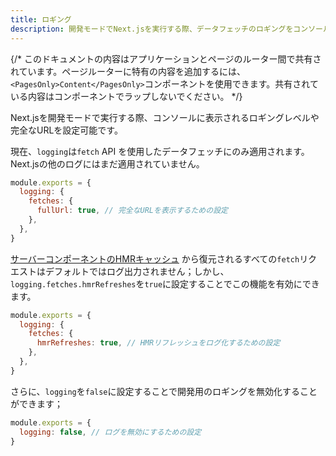 ```yaml
---
title: ロギング
description: 開発モードでNext.jsを実行する際、データフェッチのロギングをコンソールにどのように表示するかを設定します。
---
```


{/* このドキュメントの内容はアプリケーションとページのルーター間で共有されています。ページルーターに特有の内容を追加するには、`<PagesOnly>Content</PagesOnly>`コンポーネントを使用できます。共有されている内容はコンポーネントでラップしないでください。 */}

Next.jsを開発モードで実行する際、コンソールに表示されるロギングレベルや完全なURLを設定可能です。

現在、`logging`は`fetch` API を使用したデータフェッチにのみ適用されます。Next.jsの他のログにはまだ適用されていません。

```js title="next.config.js"
module.exports = {
  logging: {
    fetches: {
      fullUrl: true, // 完全なURLを表示するための設定
    },
  },
}
```

[サーバーコンポーネントのHMRキャッシュ](/docs/app/api-reference/next-config-js/serverComponentsHmrCache) から復元されるすべての`fetch`リクエストはデフォルトではログ出力されません；しかし、`logging.fetches.hmrRefreshes`を`true`に設定することでこの機能を有効にできます。

```js title="next.config.js"
module.exports = {
  logging: {
    fetches: {
      hmrRefreshes: true, // HMRリフレッシュをログ化するための設定
    },
  },
}
```

さらに、`logging`を`false`に設定することで開発用のロギングを無効化することができます；

```js title="next.config.js"
module.exports = {
  logging: false, // ログを無効にするための設定
}
```